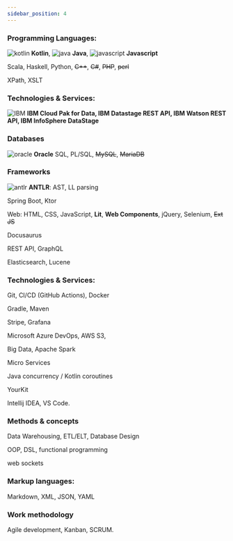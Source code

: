 ```yaml
---
sidebar_position: 4
---
```


### Programming Languages:

![kotlin](/img/icons8-kotlin-48.png) **Kotlin**, ![java](/img/icons8-java-48.png) **Java**, ![javascript](/img/icons8-javascript-48.png) **Javascript**

Scala, Haskell, Python, <s>C++</s>, <s>C#</s>, <s>PHP</s>, <s>perl</s>

XPath, XSLT

### Technologies & Services:

![IBM](/img/icons8-ibm-48.png) **IBM Cloud Pak for Data, IBM Datastage REST API, IBM Watson REST API, IBM InfoSphere DataStage**

### Databases

![oracle](/img/icons8-oracle-logo-48.png) **Oracle** SQL, PL/SQL, <s>MySQL</s>, <s>MariaDB</s>

### Frameworks

![antlr](/img/antlr-32.png) **ANTLR**: AST, LL parsing

Spring Boot, Ktor

Web: HTML, CSS, JavaScript, **Lit**, **Web Components**, jQuery, Selenium, <s>Ext JS</s>

Docusaurus

REST API, GraphQL

Elasticsearch, Lucene

### Technologies & Services:

Git, CI/CD (GitHub Actions), Docker

Gradle, Maven

Stripe, Grafana

Microsoft Azure DevOps, AWS S3,

Big Data, Apache Spark

Micro Services

Java concurrency / Kotlin coroutines

YourKit

Intellij IDEA, VS Code.

### Methods & concepts

Data Warehousing, ETL/ELT, Database Design

OOP, DSL, functional programming

web sockets

### Markup languages:

Markdown, XML, JSON, YAML

### Work methodology

Agile development, Kanban, SCRUM.
